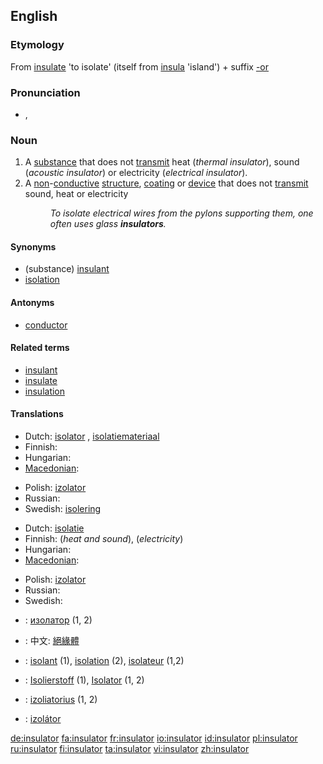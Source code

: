 {{wikipedia|dab=insulator}}
==English==

===Etymology===
From [[insulate]] 'to isolate' (itself from {{etyl|la}} [[insula]] 'island') + suffix [[-or]]

===Pronunciation===
* {{IPA|/ˈɪn.sjə.leɪ.tə(r)/}}, {{SAMPA|/"In.sj@.lEI.t@/}}

===Noun===
{{en-noun}}

# A [[substance]] that does not [[transmit]] heat (''thermal insulator''), sound (''acoustic insulator'') or electricity (''electrical insulator'').
# A [[non]]-[[conductive]] [[structure]], [[coating]] or [[device]] that does not [[transmit]] sound, heat or electricity
#: ''To isolate electrical wires from the pylons supporting them, one often uses glass '''insulators'''.''

====Synonyms====
* (substance) [[insulant]]
* [[isolation]]

====Antonyms====
* [[conductor]]

====Related terms====
* [[insulant]]
* [[insulate]]
* [[insulation]]

====Translations====
{{trans-top|substance}}
* Dutch: [[isolator]] {{m}}, [[isolatiemateriaal]] {{n}}
* Finnish: {{t+|fi|eriste}}
* Hungarian: {{t|hu|szigetelőanyag}}
* [[Macedonian]]: {{t|mk|изолатор|m|tr=izolátor|sc=Cyrl|xs=Macedonian}}
{{trans-mid}}
* Polish: [[izolator]] {{m}}
* Russian: {{t|ru|изолятор|m|tr=izol'átor|sc=Cyrl}}
* Swedish: [[isolering]]
{{trans-bottom}}

{{trans-top|structure}}
* Dutch: [[isolatie]] {{m}}
* Finnish: {{t-|fi|eristys}} (''heat and sound''), {{t-|fi|eristin}} (''electricity'')
* Hungarian: {{t|hu|szigetelés}}
* [[Macedonian]]: {{t|mk|изолатор|m|tr=izolátor|sc=Cyrl|xs=Macedonian}}
{{trans-mid}}
* Polish: [[izolator]] {{m}}
* Russian: {{t|ru|изолятор|m|tr=izol'átor|sc=Cyrl}}
* Swedish: {{t+|sv|isolator|c}}
{{trans-bottom}}

{{checktrans-top}}
* {{ttbc|Bulgarian}}: [[изолатор]] {{m}} (1, 2)
* {{ttbc|Chinese}}: 中文: [[絕緣體]]
* {{ttbc|French}}: [[isolant]] {{m}} (1), [[isolation]] (2), [[isolateur]] {{m}} (1,2)
{{checktrans-mid}}
* {{ttbc|German}}: [[Isolierstoff]] {{m}} (1), [[Isolator]] {{m}} (1, 2)
* {{ttbc|Lithuanian}}: [[izoliatorius]] {{m}} (1, 2)
* {{ttbc|Slovak}}: [[izolátor]] {{m}}
{{checktrans-bottom}}

[[de:insulator]]
[[fa:insulator]]
[[fr:insulator]]
[[io:insulator]]
[[id:insulator]]
[[pl:insulator]]
[[ru:insulator]]
[[fi:insulator]]
[[ta:insulator]]
[[vi:insulator]]
[[zh:insulator]]